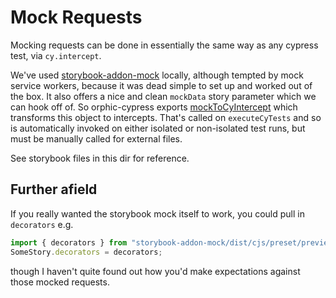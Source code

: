 
<Meta title="MockRequests/Overview" />

# Mock Requests

Mocking requests can be done in essentially the same way as any cypress test, via `cy.intercept`.

We've used [storybook-addon-mock](https://github.com/nutboltu/storybook-addon-mock/) locally, although tempted by mock service workers, because it was dead simple to set up and worked out of the box. It also offers a nice and clean `mockData` story parameter which we can hook off of. So orphic-cypress exports [mockToCyIntercept](https://quotapath.github.io/orphic-cypress/functions/intercept.mockToCyIntercept.html) which transforms this object to intercepts. That's called on `executeCyTests` and so is automatically invoked on either isolated or non-isolated test runs, but must be manually called for external files.

See storybook files in this dir for reference.

## Further afield

If you really wanted the storybook mock itself to work, you could pull in `decorators` e.g.

```ts
import { decorators } from "storybook-addon-mock/dist/cjs/preset/preview";
SomeStory.decorators = decorators;
```

though I haven't quite found out how you'd make expectations against those mocked requests.
